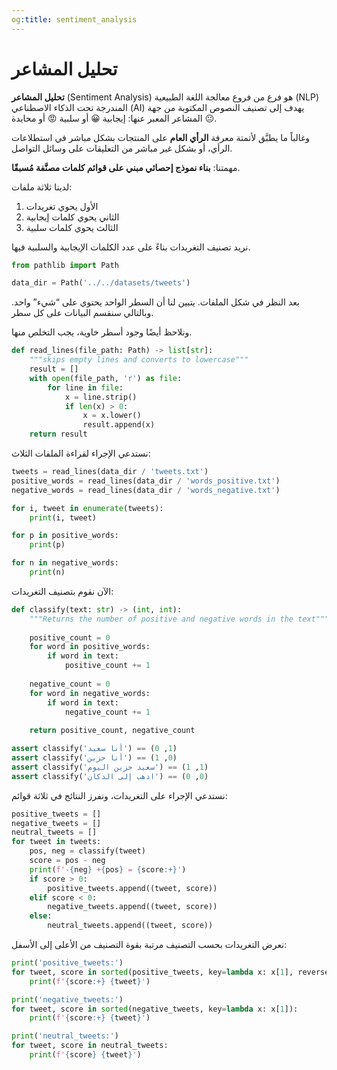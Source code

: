 ```yaml
---
og:title: sentiment_analysis
---
```


# تحليل المشاعر {.unnumbered}

**تحليل المشاعر** (Sentiment Analysis) هو فرع من فروع معالجة اللغة الطبيعية (NLP) المندرجة تحت الذكاء الاصطناعي (AI) يهدف إلى تصنيف النصوص المكتوبة من جهة المشاعر المعبر عنها: إيجابية 😀 أو سلبية 😡 أو محايدة 😐️.

وغالباً ما يطبَّق لأتمتة معرفة **الرأي العام** على المنتجات بشكل مباشر في استطلاعات الرأي، أو بشكل غير مباشر من التعليقات على وسائل التواصل.

مهمتنا: **بناء نموذج إحصائي مبني على قوائم كلمات مصنَّفة مُسبقًا**.

لدينا ثلاثة ملفات:

1. الأول يحوي تغريدات
2. الثاني يحوي كلمات إيجابية
3. الثالث يحوي كلمات سلبية

نريد تصنيف التغريدات بناءً على عدد الكلمات الإيجابية والسلبية فيها.

```python
from pathlib import Path

data_dir = Path('../../datasets/tweets')
```


بعد النظر في شكل الملفات. يتبين لنا أن السطر الواحد يحتوي على "شيء" واحد. وبالتالي سنقسم البيانات على كل سطر.

ونلاحظ أيضًا وجود أسطر خاوية، يجب التخلص منها.

```python
def read_lines(file_path: Path) -> list[str]:
    """skips empty lines and converts to lowercase"""
    result = []
    with open(file_path, 'r') as file:
        for line in file:
            x = line.strip()
            if len(x) > 0:
                x = x.lower()
                result.append(x)
    return result
```

نستدعي الإجراء لقراءة الملفات الثلاث:

```python
tweets = read_lines(data_dir / 'tweets.txt')
positive_words = read_lines(data_dir / 'words_positive.txt')
negative_words = read_lines(data_dir / 'words_negative.txt') 
```

```python
for i, tweet in enumerate(tweets):
    print(i, tweet)
```

```python
for p in positive_words:
    print(p)
```

```python
for n in negative_words:
    print(n)
```

الآن نقوم بتصنيف التغريدات:

```python
def classify(text: str) -> (int, int):
    """Returns the number of positive and negative words in the text"""
    
    positive_count = 0
    for word in positive_words:
        if word in text:
            positive_count += 1
    
    negative_count = 0
    for word in negative_words:
        if word in text:
            negative_count += 1
    
    return positive_count, negative_count

assert classify('أنا سعيد') == (1, 0)
assert classify('أنا حزين') == (0, 1)
assert classify('سعيد حزين اليوم') == (1, 1)
assert classify('اذهب إلى الدكان') == (0, 0)
```

نستدعي الإجراء على التغريدات، ونفرز النتائج في ثلاثة قوائم:

```python
positive_tweets = []
negative_tweets = []
neutral_tweets = []
for tweet in tweets:
    pos, neg = classify(tweet)
    score = pos - neg
    print(f'-{neg} +{pos} = {score:+}')
    if score > 0:
        positive_tweets.append((tweet, score))
    elif score < 0:
        negative_tweets.append((tweet, score))
    else:
        neutral_tweets.append((tweet, score))
```

نعرض التغريدات بحسب التصنيف مرتبة بقوة التصنيف من الأعلى إلى الأسفل:

```python
print('positive_tweets:')
for tweet, score in sorted(positive_tweets, key=lambda x: x[1], reverse=True):
    print(f'{score:+} {tweet}')
```

```python
print('negative_tweets:')
for tweet, score in sorted(negative_tweets, key=lambda x: x[1]):
    print(f'{score:+} {tweet}')
```

```python
print('neutral_tweets:')
for tweet, score in neutral_tweets:
    print(f'{score} {tweet}')
```
